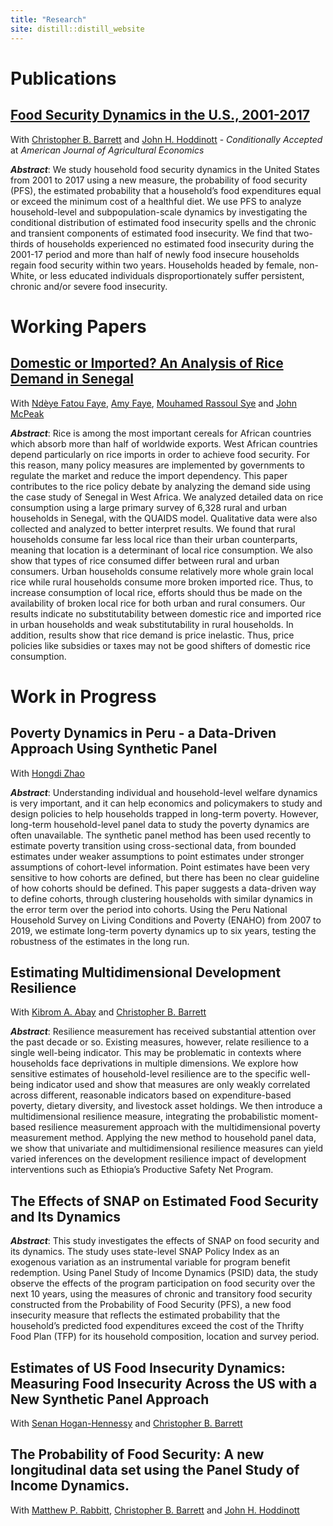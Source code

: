```yaml
---
title: "Research"
site: distill::distill_website
---
```

# Publications

## [Food Security Dynamics in the U.S., 2001-2017](files/AJAE_MS_22016_manuscript_Jun_2023_Revision.pdf){target="_blank"}

With [Christopher B. Barrett](http://barrett.dyson.cornell.edu/){target="_blank"} and [John H. Hoddinott](https://www.human.cornell.edu/people/jfh246){target="_blank"} - *Conditionally Accepted* at *American Journal of Agricultural Economics*

***Abstract***: We study household food security dynamics in the United States from 2001 to 2017 using a new measure, the probability of food security (PFS), the estimated probability that a household’s food expenditures equal or exceed the minimum cost of a healthful diet. We use PFS to analyze household-level and subpopulation-scale dynamics by investigating the conditional distribution of estimated food insecurity spells and the chronic and transient components of estimated food insecurity. We find that two-thirds of households experienced no estimated food insecurity during the 2001-17 period and more than half of newly food insecure households regain food security within two years. Households headed by female, non-White, or less educated individuals disproportionately suffer persistent, chronic and/or severe food insecurity.

# Working Papers

## [Domestic or Imported? An Analysis of Rice Demand in Senegal](files/Senegal_rice.pdf){target="_blank"}

With [Ndèye Fatou Faye](http://barrett.dyson.cornell.edu/staars/fellows/ndeye.html){target="_blank"}, [Amy Faye](http://barrett.dyson.cornell.edu/staars/fellows/amy.html){target="_blank"}, [Mouhamed Rassoul Sye](http://barrett.dyson.cornell.edu/staars/fellows/mouhamed.html){target="_blank"} and [John McPeak](https://jomcpeak.expressions.syr.edu/){target="_blank"}

***Abstract***: Rice is among the most important cereals for African countries which absorb more than half of worldwide exports. West African countries depend particularly on rice imports in order to achieve food security. For this reason, many policy measures are implemented by governments to regulate the market and reduce the import dependency. This paper contributes to the rice policy debate by analyzing the demand side using the case study of Senegal in West Africa. We analyzed detailed data on rice consumption using a large primary survey of 6,328 rural and urban households in Senegal, with the QUAIDS model. Qualitative data were also collected and analyzed to better interpret results. We found that rural households consume far less local rice than their urban counterparts, meaning that location is a determinant of local rice consumption. We also show that types of rice consumed differ between rural and urban consumers. Urban households consume relatively more whole grain local rice while rural households consume more broken imported rice. Thus, to increase consumption of local rice, efforts should thus be made on the availability of broken local rice for both urban and rural consumers. Our results indicate no substitutability between domestic rice and imported rice in urban households and weak substitutability in rural households. In addition, results show that rice demand is price inelastic. Thus, price policies like subsidies or taxes may not be good shifters of domestic rice consumption.


# Work in Progress

## Poverty Dynamics in Peru - a Data-Driven Approach Using Synthetic Panel

With [Hongdi Zhao](https://hongdi-zhao.github.io/){target="_blank"}

***Abstract***: Understanding individual and household-level welfare dynamics is very important, and it can help economics and policymakers to study and design policies to help households trapped in long-term poverty. However, long-term household-level panel data to study the poverty dynamics are often unavailable. The synthetic panel method has been used recently to estimate poverty transition using cross-sectional data, from bounded estimates under weaker assumptions to point estimates under stronger assumptions of cohort-level information. Point estimates have been very sensitive to how cohorts are defined, but there has been no clear guideline of how cohorts should be defined. This paper suggests a data-driven way to define cohorts, through clustering households with similar dynamics in the error term over the period into cohorts. Using the Peru National Household Survey on Living Conditions and Poverty (ENAHO) from 2007 to 2019, we estimate long-term poverty dynamics up to six years, testing the robustness of the estimates in the long run.

## Estimating Multidimensional Development Resilience

With [Kibrom A. Abay](https://www.ifpri.org/profile/kibrom-abay){target="_blank"} and [Christopher B. Barrett](http://barrett.dyson.cornell.edu/){target="_blank"}

***Abstract***: Resilience measurement has received substantial attention over the past decade or so. Existing measures, however, relate resilience to a single well-being indicator. This may be problematic in contexts where households face deprivations in multiple dimensions. We explore how sensitive estimates of household-level resilience are to the specific well-being indicator used and show that measures are only weakly correlated across different, reasonable indicators based on expenditure-based poverty, dietary diversity, and livestock asset holdings. We then introduce a multidimensional resilience measure, integrating the probabilistic moment-based resilience measurement approach with the multidimensional poverty measurement method. Applying the new method to household panel data, we show that univariate and multidimensional resilience measures can yield varied inferences on the development resilience impact of development interventions such as Ethiopia's Productive Safety Net Program.

## The Effects of SNAP on Estimated Food Security and Its Dynamics

***Abstract***: This study investigates the effects of SNAP on food security and its dynamics. The study uses state-level SNAP Policy Index as an exogenous variation as an instrumental variable for program benefit redemption. Using Panel Study of Income Dynamics (PSID) data, the study observe the effects of the program participation on food security over the next 10 years, using the measures of chronic and transitory food security constructed from the Probability of Food Security (PFS), a new food insecurity measure that reflects the estimated probability that the household’s predicted food expenditures exceed the cost of the Thrifty Food Plan (TFP) for its household composition, location and survey period.

<!-- ## [Social Norms and Human Capital Investment: Examining the Educational Impacts of Dowry in Rural India](files/Dowry_and_Education.pdf){target="_blank"} -->

<!-- ***Abstract***: This paper examines the consequences of sticky social norms for investments in human capital in the context of dowry payments and educational attainment. Using data from rural India the paper tests for educational impacts of a change in dowry payments brought about by the 1985 amendment to the Dowry Prohibition Act. The empirical strategy uses a Difference-in-differences design along with variation in exposure to the amendment by religion. Findings document a 18\% reduction in education as well dowry paid for exposed females post amendment. Households that experienced the most change in dowry payments exhibit the largest declines in years of education. Dowry and education are considered as signals communicating adherence to traditional norms to explain these results. Declines in educational attainment increase with increases in enforcement capacity, consistent with a backlash against challenged social norms. -->

## Estimates of US Food Insecurity Dynamics: Measuring Food Insecurity Across the US with a New Synthetic Panel Approach

With [Senan Hogan-Hennessy](https://shoganhennessy.github.io/){target="_blank"} and [Christopher B. Barrett](http://barrett.dyson.cornell.edu/){target="_blank"} 


## The Probability of Food Security: A new longitudinal data set using the Panel Study of Income Dynamics.

With [Matthew P. Rabbitt](https://www.ers.usda.gov/authors/ers-staff-directory/matthew-p-rabbitt/){target="_blank"}, [Christopher B. Barrett](http://barrett.dyson.cornell.edu/){target="_blank"} and [John H. Hoddinott](https://www.human.cornell.edu/people/jfh246){target="_blank"}



<!-- ## [Gender differences in tertiary healthcare](files/Gender_healthcare.pdf){target="_blank"} -->

<!-- With [Tarun Jain](https://sites.google.com/virginia.edu/tarunjain/home?authuser=0){target="_blank"} and [Revathy Suryanarayana](https://revathy-suryanarayana.github.io/){target="_blank"} -->

<!-- ***Abstract***: We examine gender differences in access to and service within a publicly financed tertiary healthcare program in Andhra Pradesh India. We use claim-level administrative data from the program to estimate gender differences in access and services. We classify the distance the patient travels as access variables and the time for claim authorization, treatment, and discharge, as well as the amount approved and paid as service variables. We use a regression framework to control for the influence of other patient characteristics, the type of procedure, hospital, and quarter of treatment in making gender comparisons. -->

<!-- ## The Political Economy of Minimum Support Prices -->

<!-- With [Shilpa Aggarwal](https://aggarwalshilpa.wixsite.com/home) and [Ishani Chatterjee](https://economics.ucsd.edu/graduate-program/about/grad-profiles/cohort%202019/Chatterjee-ishani.html) -->

<!-- ***Abstract***:While the distortions from price controls are well-understood in theory, these may be underestimated if the controls are captured for uses beyond fixing market failures. We study this issue in the context of minimum support prices (MSP), the government of India's procurement price of food grains. We find that when a district with a historically larger area under cultivation for a crop is slated to go for elections, the central government announces a higher MSP for that crop. Since government procurement price is the same across the country, the center uses this blunt instrument only when other policy instruments are unavailable, i.e., when the incumbent state government is not aligned with the center. Even small increases in MSP can have large welfare effects as the central government spent nearly 1\% of the GDP on procurement in 2020-21. -->

